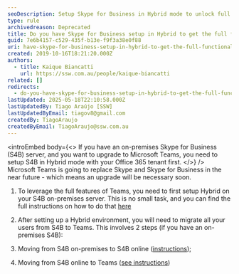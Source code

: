 ```yaml
---
seoDescription: Setup Skype for Business in Hybrid mode to unlock full Microsoft Teams functionality and enhance collaboration.
type: rule
archivedreason: Deprecated
title: Do you have Skype for Business setup in Hybrid to get the full functionality out of Teams?
guid: 7e6b4157-c529-435f-b13e-f9f3a38e0f88
uri: have-skype-for-business-setup-in-hybrid-to-get-the-full-functionality-out-of-teams
created: 2019-10-16T18:21:20.000Z
authors:
  - title: Kaique Biancatti
    url: https://ssw.com.au/people/kaique-biancatti
related: []
redirects:
  - do-you-have-skype-for-business-setup-in-hybrid-to-get-the-full-functionality-out-of-teams
lastUpdated: 2025-05-18T22:10:58.000Z
lastUpdatedBy: Tiago Araújo [SSW]
lastUpdatedByEmail: tiagov8@gmail.com
createdBy: TiagoAraujo
createdByEmail: TiagoAraujo@ssw.com.au
---
```


<introEmbed
  body={<>
If you have an on-premises Skype for Business (S4B) server, and you want to upgrade to Microsoft Teams, you need to setup S4B in Hybrid mode with your Office 365 tenant first.
  </>}
/>
Microsoft Teams is going to replace Skype and Skype for Business in the near future - which means an upgrade will be necessary soon.

1. To leverage the full features of Teams, you need to first setup Hybrid on your S4B on-premises server. This is no small task, and you can find the full instructions on how to do that [here](https://docs.microsoft.com/en-us/SkypeForBusiness/hybrid/plan-hybrid-connectivity?toc=/SkypeForBusiness/sfbhybridtoc/toc.json&WT.mc_id=M365-MVP-33518)

2. After setting up a Hybrid environment, you will need to migrate all your users from S4B to Teams. This involves 2 steps (if you have an on-premises S4B):

1. Moving from S4B on-premises to S4B online ([instructions](https://docs.microsoft.com/en-us/SkypeForBusiness/hybrid/move-users-between-on-premises-and-cloud?WT.mc_id=M365-MVP-33518));
2. Moving from S4B online to Teams ([see instructions](https://docs.microsoft.com/en-us/SkypeForBusiness/hybrid/move-users-from-on-premises-to-teams?WT.mc_id=M365-MVP-33518))
